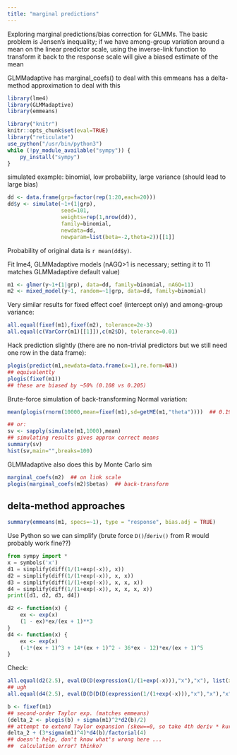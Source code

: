 ```yaml
---
title: "marginal predictions"
---
```


Exploring marginal predictions/bias correction for GLMMs.
The basic problem is Jensen's inequality; if we have among-group
variation around a mean on the linear predictor scale, using the
inverse-link function to transform it back to the response scale
will give a biased estimate of the mean

GLMMadaptive has marginal_coefs() to deal with this
emmeans has a delta-method approximation to deal with this

```r
library(lme4)
library(GLMMadaptive)
library(emmeans)
```

```r
library("knitr")
knitr::opts_chunk$set(eval=TRUE)
library("reticulate")
use_python("/usr/bin/python3")
while (!py_module_available("sympy")) {
    py_install("sympy")
}
```

simulated example: binomial, low probability, large variance
(should lead to large bias)

```r
dd <- data.frame(grp=factor(rep(1:20,each=20)))
dd$y <- simulate(~1+(1|grp),
                 seed=101,
                 weights=rep(1,nrow(dd)),
                 family=binomial,
                 newdata=dd,
                 newparam=list(beta=-2,theta=2))[[1]]
```

Probability of original data is `r mean(dd$y)`.


Fit lme4, GLMMadaptive models (nAGQ>1 is necessary; setting
it to 11 matches GLMMadaptive default value)
	
```r
m1 <- glmer(y~1+(1|grp), data=dd, family=binomial, nAGQ=11)
m2 <- mixed_model(y~1, random=~1|grp, data=dd, family=binomial)
```

Very similar results for fixed effect coef (intercept only) and among-group variance:

```r
all.equal(fixef(m1),fixef(m2), tolerance=2e-3)
all.equal(c(VarCorr(m1)[[1]]),c(m2$D), tolerance=0.01)
```

Hack prediction slightly (there are no non-trivial predictors but we still need one row in the data frame):

```r
plogis(predict(m1,newdata=data.frame(x=1),re.form=NA))
## equivalently
plogis(fixef(m1))
## these are biased by ~50% (0.108 vs 0.205)
```

Brute-force simulation of back-transforming Normal variation:

```r
mean(plogis(rnorm(10000,mean=fixef(m1),sd=getME(m1,"theta"))))  ## 0.1994 vs 0.205

## or:
sv <- sapply(simulate(m1,1000),mean)
## simulating results gives approx correct means
summary(sv)
hist(sv,main="",breaks=100)
```

GLMMadaptive also does this by Monte Carlo sim

```r
marginal_coefs(m2)  ## on link scale
plogis(marginal_coefs(m2)$betas)  ## back-transform
```

## delta-method approaches

```r
summary(emmeans(m1, specs=~1), type = "response", bias.adj = TRUE)
```

Use Python so we can simplify (brute force `D()`/`deriv()` from R would probably work fine??)
```python
from sympy import *
x = symbols('x')
d1 = simplify(diff(1/(1+exp(-x)), x))
d2 = simplify(diff(1/(1+exp(-x)), x, x))
d3 = simplify(diff(1/(1+exp(-x)), x, x, x))
d4 = simplify(diff(1/(1+exp(-x)), x, x, x, x))
print([d1, d2, d3, d4])
```

```r
d2 <- function(x) {
    ex <- exp(x)
    (1 - ex)*ex/(ex + 1)**3
}
d4 <- function(x) {
    ex <- exp(x)
    (-1*(ex + 1)^3 + 14*(ex + 1)^2 - 36*ex - 12)*ex/(ex + 1)^5
}
```

Check:

```r
all.equal(d2(2.5), eval(D(D(expression(1/(1+exp(-x))),"x"),"x"), list(x=2.5)))
## ugh
all.equal(d4(2.5), eval(D(D(D(D(expression(1/(1+exp(-x))),"x"),"x"),"x"),"x"),list(x=2.5)))
```

```r
b <- fixef(m1)
## second-order Taylor exp. (matches emmeans)
(delta_2 <- plogis(b) + sigma(m1)^2*d2(b)/2)
## attempt to extend Taylor expansion (skew==0, so take 4th deriv * kurtosis??)
delta_2 + (3*sigma(m1)^4)*d4(b)/factorial(4)
## doesn't help, don't know what's wrong here ...
##  calculation error? thinko?
```
